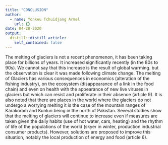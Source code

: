 ```yaml
---
title: "CONCLUSION"
author:
  - name: Yonkeu Tchuidjang Armel
    url: {}
date: 04-28-2020
output:
  distill::distill_article:
    self_contained: false
---
```


The melting of glaciers is not a recent phenomenon, it has been taking place for billions of years. It increased significantly recently (in the 80s to 90s). We cannot say that this increase is the result of global warming.
  but the observation is clear it was made following climate change. The melting of Glaciers has various consequences in economics (alteration of the fishing industry), on the ecosystem (disappearance of a link in the food chain) and even on health with the appearance of new live viruses in glaciers but which can resist and proliferate in their absence (article 9). It is also noted that there are places in the world where the glaciers do not undergo a worrying melting it is the case of the mountain ranges of Karakoram and Kunlun being in the north of Pakistan.
Several studies show that the melting of glaciers will continue to increase even if measures are taken given the daily habits (use of hot water, cars, heating) and the rhythm of life of the populations of the world (skyer in winter, production industrial consumer products). However, solutions are proposed to improve this situation, notably the local production of energy and food (article 6).
